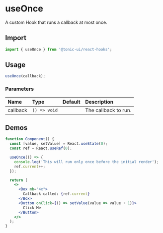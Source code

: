 # useOnce

A custom Hook that runs a callback at most once.

## Import

```js
import { useOnce } from '@tonic-ui/react-hooks';
```

## Usage

```js
useOnce(callback);
```

### Parameters

| Name | Type | Default | Description |
| :--- | :--- | :------ | :---------- |
| callback | `() => void` | | The callback to run. |

## Demos

```jsx
function Component() {
  const [value, setValue] = React.useState(0);
  const ref = React.useRef(0);

  useOnce(() => {
    console.log('This will run only once before the initial render');
    ref.current++;
  });

  return (
    <>
      <Box mb="4x">
        Callback called: {ref.current}
      </Box>
      <Button onClick={() => setValue(value => value + 1)}>
        Click Me
      </Button>
    </>
  );
}
```
